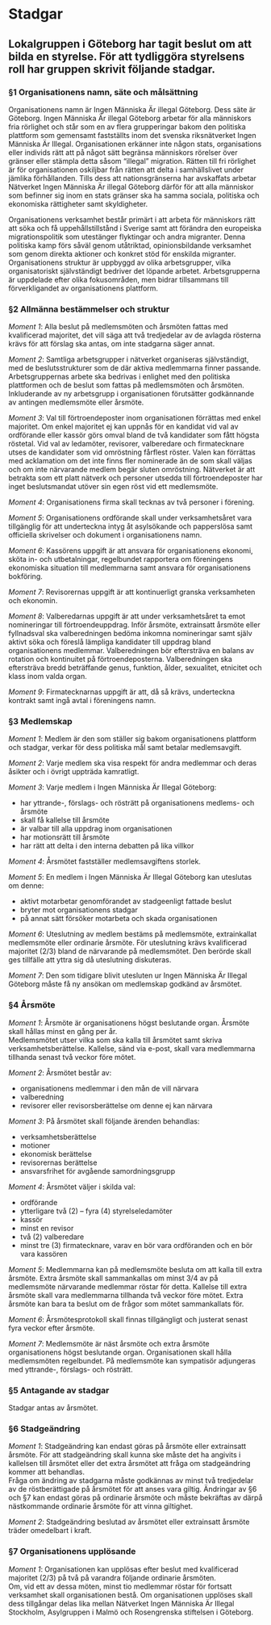 
# Stadgar

## Lokalgruppen i Göteborg har tagit beslut om att bilda en styrelse. För att tydliggöra styrelsens roll har gruppen skrivit följande stadgar.

### §1 Organisationens namn, säte och målsättning

Organisationens namn är Ingen Människa Är illegal Göteborg. Dess säte är Göteborg. Ingen Människa Är illegal Göteborg arbetar för alla människors fria rörlighet och står som en av flera grupperingar bakom den politiska plattform som gemensamt fastställts inom det svenska riksnätverket Ingen Människa Är Illegal. Organisationen erkänner inte någon stats, organisations eller individs rätt att på något sätt begränsa människors rörelser över gränser eller stämpla detta såsom “illegal” migration. Rätten till fri rörlighet är för organisationen oskiljbar från rätten att delta i samhällslivet under jämlika förhållanden. Tills dess att nationsgränserna har avskaffats arbetar Nätverket Ingen Människa Är illegal Göteborg därför för att alla människor som befinner sig inom en stats gränser ska ha samma sociala, politiska och ekonomiska rättigheter samt skyldigheter.

Organisationens verksamhet består primärt i att arbeta för människors rätt att söka och få uppehållstillstånd i Sverige samt att förändra den europeiska migrationspolitik som utestänger flyktingar och andra migranter. Denna politiska kamp förs såväl genom utåtriktad, opinionsbildande verksamhet som genom direkta aktioner och konkret stöd för enskilda migranter. Organisationens struktur är uppbyggd av olika arbetsgrupper, vilka organisatoriskt självständigt bedriver det löpande arbetet. Arbetsgrupperna är uppdelade efter olika fokusområden, men bidrar tillsammans till förverkligandet av organisationens plattform.

### §2 Allmänna bestämmelser och struktur

_Moment 1_: Alla beslut på medlemsmöten och årsmöten fattas med kvalificerad majoritet, det vill säga att två tredjedelar av de avlagda rösterna krävs för att förslag ska antas, om inte stadgarna säger annat.

_Moment 2_: Samtliga arbetsgrupper i nätverket organiseras självständigt, med de beslutsstrukturer som de där aktiva medlemmarna finner passande. Arbetsgruppernas arbete ska bedrivas i enlighet med den politiska plattformen och de beslut som fattas på medlemsmöten och årsmöten. Inkluderande av ny arbetsgrupp i organisationen förutsätter godkännande av antingen medlemsmöte eller årsmöte.

_Moment 3_: Val till förtroendeposter inom organisationen förrättas med enkel majoritet. Om enkel majoritet ej kan uppnås för en kandidat vid val av ordförande eller kassör görs omval bland de två kandidater som fått högsta röstetal. Vid val av ledamöter, revisorer, valberedare och firmatecknare utses de kandidater som vid omröstning fårflest röster. Valen kan förrättas med acklamation om det inte finns fler nominerade än de som skall väljas och om inte närvarande medlem begär sluten omröstning. Nätverket är att betrakta som ett platt nätverk och personer utsedda till förtroendeposter har inget beslutsmandat utöver sin egen röst vid ett medlemsmöte.

_Moment 4_: Organisationens firma skall tecknas av två personer i förening.

_Moment 5_: Organisationens ordförande skall under verksamhetsåret vara tillgänglig för att underteckna intyg åt asylsökande och papperslösa samt officiella skrivelser och dokument i organisationens namn.

_Moment 6_: Kassörens uppgift är att ansvara för organisationens ekonomi, sköta in- och utbetalningar, regelbundet rapportera om föreningens ekonomiska situation till medlemmarna samt ansvara för organisationens bokföring.

_Moment 7_: Revisorernas uppgift är att kontinuerligt granska verksamheten och ekonomin.

_Moment 8_: Valberedarnas uppgift är att under verksamhetsåret ta emot nomineringar till förtroendeuppdrag. Inför årsmöte, extrainsatt årsmöte eller fyllnadsval ska valberedningen bedöma inkomna nomineringar samt själv aktivt söka och föreslå lämpliga kandidater till uppdrag bland organisationens medlemmar. Valberedningen bör eftersträva en balans av rotation och kontinuitet på förtroendeposterna. Valberedningen ska eftersträva bredd beträffande genus, funktion, ålder, sexualitet, etnicitet och klass inom valda organ.

_Moment 9_: Firmatecknarnas uppgift är att, då så krävs, underteckna kontrakt samt ingå avtal i föreningens namn.

### §3 Medlemskap

_Moment 1_: Medlem är den som ställer sig bakom organisationens plattform och stadgar, verkar för dess politiska mål samt betalar medlemsavgift.

_Moment 2_: Varje medlem ska visa respekt för andra medlemmar och deras åsikter och i övrigt uppträda kamratligt.

_Moment 3_: Varje medlem i Ingen Människa Är Illegal Göteborg:

- har yttrande-, förslags- och rösträtt på organisationens medlems- och årsmöte
- skall få kallelse till årsmöte
- är valbar till alla uppdrag inom organisationen
- har motionsrätt till årsmöte
- har rätt att delta i den interna debatten på lika villkor

_Moment 4_: Årsmötet fastställer medlemsavgiftens storlek.

_Moment 5_: En medlem i Ingen Människa Är Illegal Göteborg kan uteslutas om denne:

- aktivt motarbetar genomförandet av stadgeenligt fattade beslut
- bryter mot organisationens stadgar
- på annat sätt försöker motarbeta och skada organisationen

_Moment 6_: Uteslutning av medlem bestäms på medlemsmöte, extrainkallat medlemsmöte eller ordinarie årsmöte. För uteslutning krävs kvalificerad majoritet (2/3) bland de närvarande på medlemsmötet. Den berörde skall ges tillfälle att yttra sig då uteslutning diskuteras.

_Moment 7_: Den som tidigare blivit utesluten ur Ingen Människa Är Illegal Göteborg måste få ny ansökan om medlemskap godkänd av årsmötet.

### §4 Årsmöte

_Moment 1_: Årsmöte är organisationens högst beslutande organ. Årsmöte skall hållas minst en gång per år.\
Medlemsmötet utser vilka som ska kalla till årsmötet samt skriva verksamhetsberättelse. Kallelse, sänd via e-post, skall vara medlemmarna tillhanda senast två veckor före mötet.

_Moment 2_: Årsmötet består av:

- organisationens medlemmar i den mån de vill närvara
- valberedning
- revisorer eller revisorsberättelse om denne ej kan närvara

_Moment 3_: På årsmötet skall följande ärenden behandlas:

- verksamhetsberättelse
- motioner
- ekonomisk berättelse
- revisorernas berättelse
- ansvarsfrihet för avgående samordningsgrupp

_Moment 4_: Årsmötet väljer i skilda val:

- ordförande
- ytterligare två (2) – fyra (4) styrelseledamöter
- kassör
- minst en revisor
- två (2) valberedare
- minst tre (3) firmatecknare, varav en bör vara ordföranden och en bör vara kassören

_Moment 5_: Medlemmarna kan på medlemsmöte besluta om att kalla till extra årsmöte. Extra årsmöte skall sammankallas om minst 3/4 av på medlemsmöte närvarande medlemmar röstar för detta. Kallelse till extra årsmöte skall vara medlemmarna tillhanda två veckor före mötet. Extra årsmöte kan bara ta beslut om de frågor som mötet sammankallats för.

_Moment 6_: Årsmötesprotokoll skall finnas tillgängligt och justerat senast fyra veckor efter årsmöte.

_Moment 7_: Medlemsmöte är näst årsmöte och extra årsmöte organisationens högst beslutande organ. Organisationen skall hålla medlemsmöten regelbundet. På medlemsmöte kan sympatisör adjungeras med yttrande-, förslags- och rösträtt.

### §5 Antagande av stadgar

Stadgar antas av årsmötet.

### §6 Stadgeändring

_Moment 1_: Stadgeändring kan endast göras på årsmöte eller extrainsatt årsmöte. För att stadgeändring skall kunna ske måste det ha angivits i kallelsen till årsmötet eller det extra årsmötet att fråga om stadgeändring kommer att behandlas.\
Fråga om ändring av stadgarna måste godkännas av minst två tredjedelar av de röstberättigade på årsmötet för att anses vara giltig. Ändringar av §6 och §7 kan endast göras på ordinarie årsmöte och måste bekräftas av därpå nästkommande ordinarie årsmöte för att vinna giltighet.

_Moment 2_: Stadgeändring beslutad av årsmötet eller extrainsatt årsmöte träder omedelbart i kraft.

### §7 Organisationens upplösande

_Moment 1_: Organisationen kan upplösas efter beslut med kvalificerad majoritet (2/3) på två på varandra följande ordinarie årsmöten.\
Om, vid ett av dessa möten, minst tio medlemmar röstar för fortsatt verksamhet skall organisationen bestå. Om organisationen upplöses skall dess tillgångar delas lika mellan Nätverket Ingen Människa Är Illegal Stockholm, Asylgruppen i Malmö och Rosengrenska stiftelsen i Göteborg.

